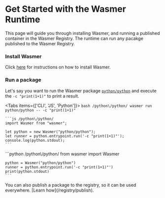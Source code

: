 
# Get Started with the Wasmer Runtime

This page will guide you through installing Wasmer, and running a published container in the Wasmer Registry.
The runtime can run any pacakge published to the Wasmer Registry.

<Steps>
 
### Install Wasmer
 
Click [here](/install) for instructions on how to install Wasmer.

### Run a package

Let's say you want to run the Wasmer package [`python/python`](https://wasmer.io/python/python) and execute the `-c "print(1+1)"` to print a result.

<Tabs items={['CLI', 'JS', 'Python']}>
  <Tab>
    ```bash /python\/python/
    wasmer run python/python -- -c "print(1+1)"
    ```
  </Tab>
  <Tab>

    ```js /python\/python/
    import Wasmer from "wasmer";

    let python = new Wasmer("python/python");
    let runner = python.entrypoint.run('-c "print(1+1)"');
    console.log(python.stdout);
    ```

  </Tab>
  <Tab>
    ```python /python\/python/
    from wasmer import Wasmer

    python = Wasmer("python/python")
    runner = python.entrypoint.run('-c "print(1+1)"')
    print(python.stdout)
    ```

  </Tab>
</Tabs>

</Steps>

<Callout type="info">
  You can also publish a package to the registry, so it can be used everywhere.
  [Learn how](/registry/publish).
</Callout>
